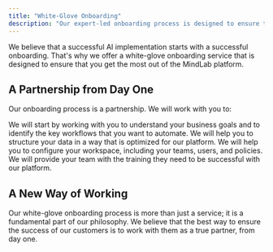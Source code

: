 ```yaml
---
title: "White-Glove Onboarding"
description: "Our expert-led onboarding process is designed to ensure that you get the most out of the MindLab platform."
---
```


We believe that a successful AI implementation starts with a successful onboarding. That's why we offer a white-glove onboarding service that is designed to ensure that you get the most out of the MindLab platform.

## A Partnership from Day One

Our onboarding process is a partnership. We will work with you to:

<Steps>
  <Step title="Understand Your Goals">
    We will start by working with you to understand your business goals and to identify the key workflows that you want to automate.
  </Step>
  <Step title="Structure Your Data">
    We will help you to structure your data in a way that is optimized for our platform.
  </Step>
  <Step title="Configure Your Workspace">
    We will help you to configure your workspace, including your teams, users, and policies.
  </Step>
  <Step title="Train Your Team">
    We will provide your team with the training they need to be successful with our platform.
  </Step>
</Steps>

## A New Way of Working

Our white-glove onboarding process is more than just a service; it is a fundamental part of our philosophy. We believe that the best way to ensure the success of our customers is to work with them as a true partner, from day one.